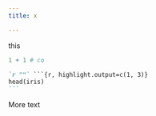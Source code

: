 ```yaml
---
title: x

---
```

this

```r
1 + 1 # co
```


````md
`r ""` ```{r, highlight.output=c(1, 3)}
head(iris)
```
````

More text
